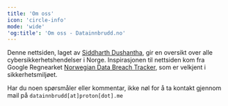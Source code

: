 ```yaml
---
title: 'Om oss'
icon: 'circle-info'
mode: 'wide'
'og:title': 'Om oss - Datainnbrudd.no'
---
```


Denne nettsiden, laget av [Siddharth Dushantha](https://sdushantha.github.io/), gir en oversikt over alle cybersikkerhetshendelser i Norge. Inspirasjonen til nettsiden kom fra Google Regnearket [Norwegian Data Breach Tracker](https://docs.google.com/spreadsheets/d/1n5gJkgPVoGnyeUZAlmQUzv1dKtlwsKgG_DaRktTSuEs), som er velkjent i sikkerhetsmiljøet.

Har du noen spørsmåler eller kommentar, ikke nøl for å ta kontakt gjennom mail på `datainnbrudd[at]proton[dot].me`

